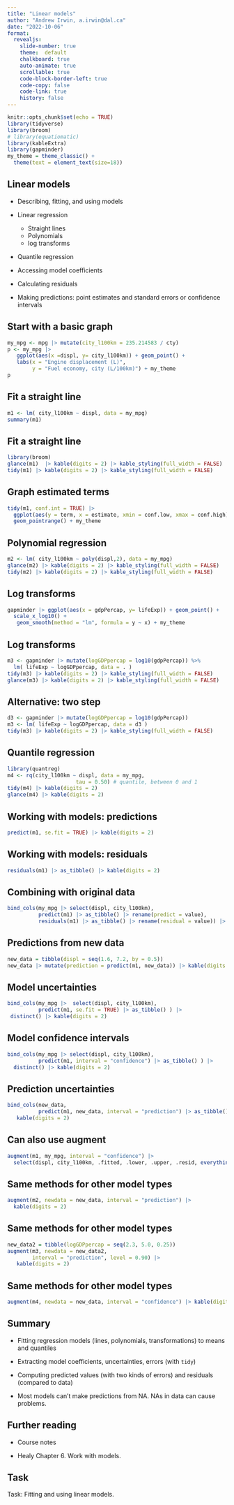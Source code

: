 ```yaml
---
title: "Linear models"
author: "Andrew Irwin, a.irwin@dal.ca"
date: "2022-10-06"
format:
  revealjs:
    slide-number: true
    theme:  default
    chalkboard: true
    auto-animate: true
    scrollable: true
    code-block-border-left: true
    code-copy: false
    code-link: true
    history: false
---
```


```r
knitr::opts_chunk$set(echo = TRUE)
library(tidyverse)
library(broom)
# library(equatiomatic)
library(kableExtra)
library(gapminder)
my_theme = theme_classic() + 
  theme(text = element_text(size=18))
```

##  Linear models {.smaller}

* Describing, fitting, and using models

* Linear regression

  * Straight lines
  * Polynomials
  * log transforms
  
* Quantile regression

* Accessing model coefficients 

* Calculating residuals

* Making predictions: point estimates and standard errors or confidence intervals


##  Start with a basic graph

```r
my_mpg <- mpg |> mutate(city_l100km = 235.214583 / cty) 
p <- my_mpg |>
   ggplot(aes(x =displ, y= city_l100km)) + geom_point() +
   labs(x = "Engine displacement (L)",
        y = "Fuel economy, city (L/100km)") + my_theme
p
```


## Fit a straight line

```r
m1 <- lm( city_l100km ~ displ, data = my_mpg)
summary(m1)
```


## Fit a straight line

```r
library(broom)
glance(m1)  |> kable(digits = 2) |> kable_styling(full_width = FALSE)
tidy(m1) |> kable(digits = 2) |> kable_styling(full_width = FALSE)
```

## Graph estimated terms

```r
tidy(m1, conf.int = TRUE) |>
  ggplot(aes(y = term, x = estimate, xmin = conf.low, xmax = conf.high)) + 
  geom_pointrange() + my_theme
```

## Polynomial regression

```r
m2 <- lm( city_l100km ~ poly(displ,2), data = my_mpg)
glance(m2) |> kable(digits = 2) |> kable_styling(full_width = FALSE)
tidy(m2) |> kable(digits = 2) |> kable_styling(full_width = FALSE)
```


##  Log transforms

```r
gapminder |> ggplot(aes(x = gdpPercap, y= lifeExp)) + geom_point() +
  scale_x_log10() + 
   geom_smooth(method = "lm", formula = y ~ x) + my_theme
```

##  Log transforms

```r
m3 <- gapminder |> mutate(logGDPpercap = log10(gdpPercap)) %>%
  lm( lifeExp ~ logGDPpercap, data = . ) 
tidy(m3) |> kable(digits = 2) |> kable_styling(full_width = FALSE)
glance(m3) |> kable(digits = 2) |> kable_styling(full_width = FALSE)
```

##  Alternative: two step

```r
d3 <- gapminder |> mutate(logGDPpercap = log10(gdpPercap))
m3 <- lm( lifeExp ~ logGDPpercap, data = d3 ) 
tidy(m3) |> kable(digits = 2) |> kable_styling(full_width = FALSE)
```

## Quantile regression

```r
library(quantreg)
m4 <- rq(city_l100km ~ displ, data = my_mpg,
                      tau = 0.50) # quantile, between 0 and 1
tidy(m4) |> kable(digits = 2) 
glance(m4) |> kable(digits = 2) 
```

## Working with models: predictions

```r
predict(m1, se.fit = TRUE) |> kable(digits = 2)
```

## Working with models: residuals

```r
residuals(m1) |> as_tibble() |> kable(digits = 2)
```

## Combining with original data

```r
bind_cols(my_mpg |> select(displ, city_l100km),
          predict(m1) |> as_tibble() |> rename(predict = value),
          residuals(m1) |> as_tibble() |> rename(residual = value)) |> kable(digits = 2)
```


## Predictions from new data

```r
new_data = tibble(displ = seq(1.6, 7.2, by = 0.5))
new_data |> mutate(prediction = predict(m1, new_data)) |> kable(digits = 2)
```

## Model uncertainties

```r
bind_cols(my_mpg |>  select(displ, city_l100km),
          predict(m1, se.fit = TRUE) |> as_tibble() ) |>
 distinct() |> kable(digits = 2)
```

## Model confidence intervals

```r
bind_cols(my_mpg |> select(displ, city_l100km),
          predict(m1, interval = "confidence") |> as_tibble() ) |>
  distinct() |> kable(digits = 2)
```


## Prediction uncertainties

```r
bind_cols(new_data,
          predict(m1, new_data, interval = "prediction") |> as_tibble() ) |>
   kable(digits = 2)
```

## Can also use augment

```r
augment(m1, my_mpg, interval = "confidence") |>
  select(displ, city_l100km, .fitted, .lower, .upper, .resid, everything() ) |> kable(digits =2)
```

## Same methods for other model types

```r
augment(m2, newdata = new_data, interval = "prediction") |>
  kable(digits = 2)
```

## Same methods for other model types

```r
new_data2 = tibble(logGDPpercap = seq(2.3, 5.0, 0.25))
augment(m3, newdata = new_data2, 
        interval = "prediction", level = 0.90) |>
   kable(digits = 2)
```

## Same methods for other model types

```r
augment(m4, newdata = new_data, interval = "confidence") |> kable(digits = 2)
```

## Summary

* Fitting regression models (lines, polynomials, transformations) to means and quantiles

* Extracting model coefficients, uncertainties, errors (with `tidy`) 

* Computing predicted values (with two kinds of errors) and residuals (compared to data)

* Most models can't make predictions from NA. NAs in data can cause problems.

## Further reading

* Course notes

* Healy Chapter 6. Work with models.

## Task

Task: Fitting and using linear models.





